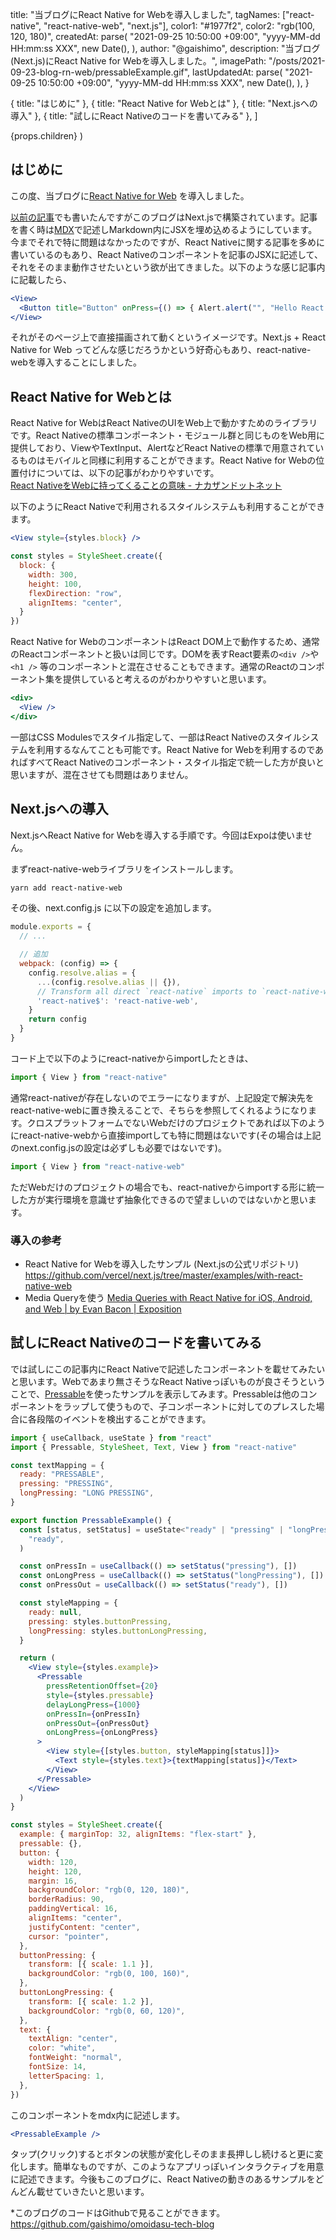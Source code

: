 
  title: "当ブログにReact Native for Webを導入しました",
  tagNames: ["react-native", "react-native-web", "next.js"],
  color1: "#1977f2",
  color2: "rgb(100, 120, 180)",
  createdAt: parse(
    "2021-09-25 10:50:00 +09:00",
    "yyyy-MM-dd HH:mm:ss XXX",
    new Date(),
  ),
  author: "@gaishimo",
  description:
    "当ブログ(Next.js)にReact Native for Webを導入しました。",
  imagePath: "/posts/2021-09-23-blog-rn-web/pressableExample.gif",
  lastUpdatedAt: parse(
    "2021-09-25 10:50:00 +09:00",
    "yyyy-MM-dd HH:mm:ss XXX",
    new Date(),
  ),
}

  { title: "はじめに" },
  { title: "React Native for Webとは" },
  { title: "Next.jsへの導入" },
  { title: "試しにReact Nativeのコードを書いてみる" },
]

  <PostLayout headlines={headlines} meta={meta}>
    {props.children}
  </PostLayout>
)


## はじめに

この度、当ブログに[React Native for Web](https://necolas.github.io/react-native-web/) を導入しました。

[以前の記事](/posts/2020-06-13-blog-opened)でも書いたんですがこのブログはNext.jsで構築されています。記事を書く時は[MDX](https://mdxjs.com/)で記述しMarkdown内にJSXを埋め込めるようにしています。今までそれで特に問題はなかったのですが、React Nativeに関する記事を多めに書いているのもあり、React Nativeのコンポーネントを記事のJSXに記述して、それをそのまま動作させたいという欲が出てきました。以下のような感じ記事内に記載したら、

```jsx
<View>
  <Button title="Button" onPress={() => { Alert.alert("", "Hello React Native") }} />
</View>
```

それがそのページ上で直接描画されて動くというイメージです。Next.js + React Native for Web ってどんな感じだろうかという好奇心もあり、react-native-webを導入することにしました。


## React Native for Webとは

React Native for WebはReact NativeのUIをWeb上で動かすためのライブラリです。React Nativeの標準コンポーネント・モジュール群と同じものをWeb用に提供しており、ViewやTextInput、AlertなどReact Nativeの標準で用意されているものはモバイルと同様に利用することができます。React Native for Webの位置付けについては、以下の記事がわかりやすいです。<br />[React NativeをWebに持ってくることの意味 - ナカザンドットネット](https://blog.nkzn.net/entry/2018/05/29/210030)


以下のようにReact Nativeで利用されるスタイルシステムも利用することができます。

```jsx
<View style={styles.block} />

const styles = StyleSheet.create({
  block: {
    width: 300,
    height: 100,
    flexDirection: "row",
    alignItems: "center",
  }
})
```

React Native for WebのコンポーネントはReact DOM上で動作するため、通常のReactコンポーネントと扱いは同じです。DOMを表すReact要素の`<div />`や`<h1 />` 等のコンポーネントと混在させることもできます。通常のReactのコンポーネント集を提供していると考えるのがわかりやすいと思います。

```jsx
<div>
  <View />
</div>
```

一部はCSS Modulesでスタイル指定して、一部はReact Nativeのスタイルシステムを利用するなんてことも可能です。React Native for Webを利用するのであればすべてReact Nativeのコンポーネント・スタイル指定で統一した方が良いと思いますが、混在させても問題はありません。


## Next.jsへの導入

Next.jsへReact Native for Webを導入する手順です。今回はExpoは使いません。

まずreact-native-webライブラリをインストールします。

```bash
yarn add react-native-web
```

その後、next.config.js に以下の設定を追加します。

```js
module.exports = {
  // ...

  // 追加
  webpack: (config) => {
    config.resolve.alias = {
      ...(config.resolve.alias || {}),
      // Transform all direct `react-native` imports to `react-native-web`
      'react-native$': 'react-native-web',
    }
    return config
  }
}
```

コード上で以下のようにreact-nativeからimportしたときは、
```js
import { View } from "react-native"
```

通常react-nativeが存在しないのでエラーになりますが、上記設定で解決先をreact-native-webに置き換えることで、そちらを参照してくれるようになります。クロスプラットフォームでないWebだけのプロジェクトであれば以下のようにreact-native-webから直接importしても特に問題はないです(その場合は上記のnext.config.jsの設定は必ずしも必要ではないです)。
```js
import { View } from "react-native-web"
```

ただWebだけのプロジェクトの場合でも、react-nativeからimportする形に統一した方が実行環境を意識せず抽象化できるので望ましいのではないかと思います。

### 導入の参考

- React Native for Webを導入したサンプル (Next.jsの公式リポジトリ)
https://github.com/vercel/next.js/tree/master/examples/with-react-native-web
- Media Queryを使う [Media Queries with React Native for iOS, Android, and Web | by Evan Bacon | Exposition](https://blog.expo.dev/media-queries-with-react-native-for-ios-android-and-web-e0b73ed5777b)


## 試しにReact Nativeのコードを書いてみる

では試しにこの記事内にReact Nativeで記述したコンポーネントを載せてみたいと思います。Webであまり無さそうなReact Nativeっぽいものが良さそうということで、[Pressable](https://reactnative.dev/docs/pressable)を使ったサンプルを表示してみます。Pressableは他のコンポーネントをラップして使うもので、子コンポーネントに対してのプレスした場合に各段階のイベントを検出することができます。


```jsx
import { useCallback, useState } from "react"
import { Pressable, StyleSheet, Text, View } from "react-native"

const textMapping = {
  ready: "PRESSABLE",
  pressing: "PRESSING",
  longPressing: "LONG PRESSING",
}

export function PressableExample() {
  const [status, setStatus] = useState<"ready" | "pressing" | "longPressing">(
    "ready",
  )

  const onPressIn = useCallback(() => setStatus("pressing"), [])
  const onLongPress = useCallback(() => setStatus("longPressing"), [])
  const onPressOut = useCallback(() => setStatus("ready"), [])

  const styleMapping = {
    ready: null,
    pressing: styles.buttonPressing,
    longPressing: styles.buttonLongPressing,
  }

  return (
    <View style={styles.example}>
      <Pressable
        pressRetentionOffset={20}
        style={styles.pressable}
        delayLongPress={1000}
        onPressIn={onPressIn}
        onPressOut={onPressOut}
        onLongPress={onLongPress}
      >
        <View style={[styles.button, styleMapping[status]]}>
          <Text style={styles.text}>{textMapping[status]}</Text>
        </View>
      </Pressable>
    </View>
  )
}

const styles = StyleSheet.create({
  example: { marginTop: 32, alignItems: "flex-start" },
  pressable: {},
  button: {
    width: 120,
    height: 120,
    margin: 16,
    backgroundColor: "rgb(0, 120, 180)",
    borderRadius: 90,
    paddingVertical: 16,
    alignItems: "center",
    justifyContent: "center",
    cursor: "pointer",
  },
  buttonPressing: {
    transform: [{ scale: 1.1 }],
    backgroundColor: "rgb(0, 100, 160)",
  },
  buttonLongPressing: {
    transform: [{ scale: 1.2 }],
    backgroundColor: "rgb(0, 60, 120)",
  },
  text: {
    textAlign: "center",
    color: "white",
    fontWeight: "normal",
    fontSize: 14,
    letterSpacing: 1,
  },
})
```

このコンポーネントをmdx内に記述します。

```jsx
<PressableExample />
```


<PressableExample />

タップ(クリック)するとボタンの状態が変化しそのまま長押しし続けると更に変化します。簡単なものですが、このようなアプリっぽいインタラクティブを用意に記述できます。今後もこのブログに、React Nativeの動きのあるサンプルをどんどん載せていきたいと思います。

*このブログのコードはGithubで見ることができます。
https://github.com/gaishimo/omoidasu-tech-blog
